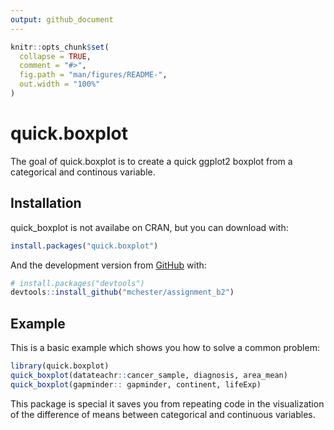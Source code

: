 ```yaml
---
output: github_document
---
```


<!-- README.md is generated from README.Rmd. Please edit that file -->

```r
knitr::opts_chunk$set(
  collapse = TRUE,
  comment = "#>",
  fig.path = "man/figures/README-",
  out.width = "100%"
)
```

# quick.boxplot

<!-- badges: start -->
<!-- badges: end -->

The goal of quick.boxplot is to create a quick ggplot2 boxplot from a categorical and continous variable. 

## Installation

quick_boxplot is not availabe on CRAN, but you can download with: 

``` r
install.packages("quick.boxplot")
```

And the development version from [GitHub](https://github.com/) with:

``` r
# install.packages("devtools")
devtools::install_github("mchester/assignment_b2")
```
## Example

This is a basic example which shows you how to solve a common problem:

```r
library(quick.boxplot)
quick_boxplot(datateachr::cancer_sample, diagnosis, area_mean)
quick_boxplot(gapminder:: gapminder, continent, lifeExp)
```

This package is special it saves you from repeating code in the visualization of the difference of means between categorical and continuous variables. 
